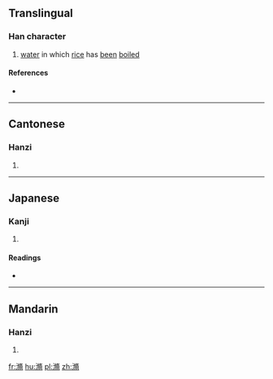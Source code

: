 ==Translingual==

===Han character===
{{Han char|rn=85|rad=水|as=11|sn=14|four=37127|canj=EOLB|ids=⿰氵脩}}

# [[water]] in which [[rice]] has [[been]] [[boil]]ed

====References====
* {{Han ref|kx=0643.250|dkj=18071|dj=1051.040|hdz=31725.020|uh=6EEB|ud=28395|bh=E2AA|bd=58026}}

----

==Cantonese==

===Hanzi===
{{yue-hanzi|jyut=[[sau1]], [[sau2]]|y=sau1, sau2}}

# {{defn|lang=yue|sort=水11}}

----

==Japanese==

===Kanji===
{{ja-kanji|grade=|rs=水11}}

# {{defn|lang=ja|sort=水11}}

====Readings====
* {{ja-readings|on=[[しゅう]] (shū), [[しゅ]] (shu)|kun=[[とぎしる]] (togishiru)}}

----

==Mandarin==

===Hanzi===
{{cmn-hanzi|pin=[[xiǔ]] ([[xiu3]])|wg=hsiu<sup>3</sup>}}

# {{defn|lang=cmn|sort=水11}}

[[fr:滫]]
[[hu:滫]]
[[pl:滫]]
[[zh:滫]]